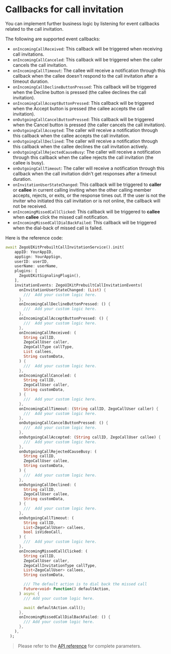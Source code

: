 # Callbacks for call invitation

You can implement further business logic by listening for event callbacks related to the call invitation.

The following are supported event callbacks:

* `onIncomingCallReceived`: This callback will be triggered when receiving call invitations.
* `onIncomingCallCanceled`: This callback will be triggered when the caller cancels the call invitation.
* `onIncomingCallTimeout`: The callee will receive a notification through this callback when the callee doesn't respond to the call invitation after a timeout duration.
* `onIncomingCallDeclineButtonPressed`: This callback will be triggered when the Decline button is pressed (the callee declines the call invitation).
* `onIncomingCallAcceptButtonPressed`: This callback will be triggered when the Accept button is pressed (the callee accepts the call invitation).
* `onOutgoingCallCancelButtonPressed`: This callback will be triggered when the Cancel button is pressed (the caller cancels the call invitation).
* `onOutgoingCallAccepted`: The caller will receive a notification through this callback when the callee accepts the call invitation.
* `onOutgoingCallDeclined`: The caller will receive a notification through this callback when the callee declines the call invitation actively.
* `onOutgoingCallRejectedCauseBusy`: The caller will receive a notification through this callback when the callee rejects the call invitation (the callee is busy).
* `onOutgoingCallTimeout`: The caller will receive a notification through this callback when the call invitation didn't get responses after a timeout duration.
* `onInvitationUserStateChanged`: This callback will be triggered to **caller** or **callee** in current calling inviting when the other calling member accepts, rejects, or exits, or the response times out. If the user is not the inviter who initiated this call invitation or is not online, the callback will not be received.
* `onIncomingMissedCallClicked`: This callback will be triggered to **callee** when **callee** click the missed call notification.
* `onIncomingMissedCallDialBackFailed`: This callback will be triggered when the dial-back of missed call is failed.

Here is the reference code:

```dart
await ZegoUIKitPrebuiltCallInvitationService().init(
    appID: YourAppID,
    appSign: YourAppSign,
    userID: userID,
    userName: userName,
    plugins: [
      ZegoUIKitSignalingPlugin(),
    ],
    invitationEvents: ZegoUIKitPrebuiltCallInvitationEvents(
      onInvitationUserStateChanged: (List) {
        ///  Add your custom logic here.
      },
      onIncomingCallDeclineButtonPressed: () {
        ///  Add your custom logic here.
      },
      onIncomingCallAcceptButtonPressed: () {
        ///  Add your custom logic here.
      },
      onIncomingCallReceived: (
        String callID,
        ZegoCallUser caller,
        ZegoCallType callType,
        List callees,
        String customData,
      ) {
        ///  Add your custom logic here.
      },
      onIncomingCallCanceled: (
        String callID,
        ZegoCallUser caller,
        String customData,
      ) {
        ///  Add your custom logic here.
      },
      onIncomingCallTimeout: (String callID, ZegoCallUser caller) {
        ///  Add your custom logic here.
      },
      onOutgoingCallCancelButtonPressed: () {
        ///  Add your custom logic here.
      },
      onOutgoingCallAccepted: (String callID, ZegoCallUser callee) {
        ///  Add your custom logic here.
      },
      onOutgoingCallRejectedCauseBusy: (
        String callID,
        ZegoCallUser callee,
        String customData,
      ) {
        ///  Add your custom logic here.
      },
      onOutgoingCallDeclined: (
        String callID,
        ZegoCallUser callee,
        String customData,
      ) {
        ///  Add your custom logic here.
      },
      onOutgoingCallTimeout: (
        String callID,
        List<ZegoCallUser> callees,
        bool isVideoCall,
      ) {
        ///  Add your custom logic here.
      },
      onIncomingMissedCallClicked: (
        String callID,
        ZegoCallUser caller,
        ZegoCallInvitationType callType,
        List<ZegoCallUser> callees,
        String customData,

        /// The default action is to dial back the missed call
        Future<void> Function() defaultAction,
      ) async {
        /// Add your custom logic here.

        await defaultAction.call();
      },
      onIncomingMissedCallDialBackFailed: () {
        /// Add your custom logic here.
      },
    ),
  );
```

> ​Please refer to the [API reference](https://pub.dev/documentation/zego_uikit_prebuilt_call/latest/zego_uikit_prebuilt_call/ZegoUIKitPrebuiltCallInvitationEvents-class.html) for complete parameters.

